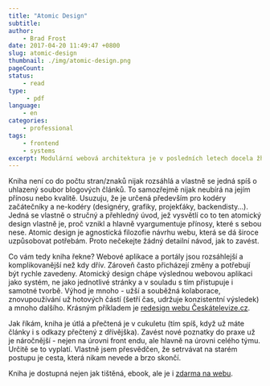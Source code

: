 ```yaml
---
title: "Atomic Design"
subtitle:
author:
    - Brad Frost
date: 2017-04-20 11:49:47 +0800
slug: atomic-design
thumbnail: ./img/atomic-design.png
pageCount:
status:
    - read
type:
     - pdf
language:
    - en
categories:
    - professional
tags:
    - frontend
    - systems
excerpt: Modulární webová architektura je v posledních letech docela žhavé téma. Jedním z velkých propagátorů a otcem termínu <em>Atomic Design</em> je Brad Frost, který nyní vydal i knihu. Nemohl jsem si ji nevšimnout.
---
```


Kniha není co do počtu stran/znaků nijak rozsáhlá a vlastně se jedná spíš o uhlazený soubor blogových článků. To samozřejmě nijak neubírá na jejím přínosu nebo kvalitě. Usuzuju, že je určená především pro kodéry začátečníky a ne-kodéry (designéry, grafiky, projekťáky, backendisty&hellip;). Jedná se vlastně o stručný a přehledný úvod, jež vysvětlí co to ten atomický design vlastně je, proč vznikl a hlavně vyargumentuje přínosy, které s sebou nese. Atomic design je agnostická filozofie návrhu webu, která se dá široce uzpůsobovat potřebám. Proto nečekejte žádný detailní návod, jak to zavést.

Co vám tedy kniha řekne? Webové aplikace a portály jsou rozsáhlejší a komplikovanější než kdy dřív. Zároveň často přicházejí změny a potřebují být rychle zavedeny. Atomický design chápe výslednou webovou aplikaci jako systém, ne jako jednotlivé stránky a v souladu s tím přistupuje i samotné tvorbě. Výhod je mnoho - užší a souběžná kolaborace, znovupoužívání už hotových částí (šetří čas, udržuje konzistentní výsledek) a mnoho dalšího. Krásným příkladem je <a href="https://www.youtube.com/watch?v=wgsHfAV-6Aw" target="_blank" title="redesign webu ceskatelevize.cz">redesign webu Českátelevize.cz</a>.

Jak říkám, kniha je útlá a přečtená je v cukuletu (tím spíš, když už máte články i s odkazy přečtený z dřívějška). Zavést nové poznatky do praxe už je náročnější - nejen na úrovni front endu, ale hlavně na úrovni celého týmu. Určitě se to vyplatí. Vlastně jsem přesvědčen, že setrvávat na starém postupu je cesta, která nikam nevede a brzo skončí.

Kniha je dostupná nejen jak tištěná, ebook, ale je i <a href="http://atomicdesign.bradfrost.com/" target="_blank" title="Atomic Design by Brad Frost">zdarma na webu</a>.
